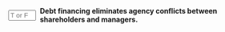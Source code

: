 ::: {.question-block}

<form onsubmit="event.preventDefault(); checkAnswerBox('module9_tf_q39','F')" style="display: flex; align-items: center; gap: 8px;">
  <input type="text" id="module9_tf_q39" name="module9_tf_q39" maxlength="1" placeholder="T or F" style="width: 55px;" data-correct-answer="F" /> 
  <label for="module9_tf_q39"><strong>Debt financing eliminates agency conflicts between shareholders and managers.</strong></label>
</form>

<div id="feedback-module9_tf_q39" class="feedback" data-status="" style="display:none;">
FALSE. Debt can reduce some agency conflicts, but it does not eliminate them. Other conflicts, such as those related to investment decisions, may persist.
</div>

:::
